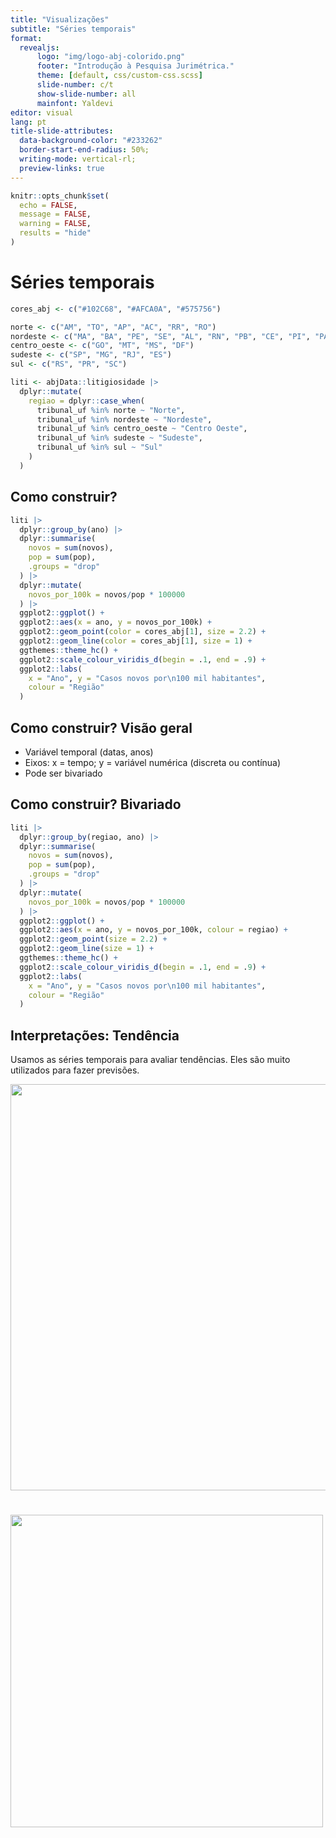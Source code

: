 ```yaml
---
title: "Visualizações"
subtitle: "Séries temporais"
format: 
  revealjs:
      logo: "img/logo-abj-colorido.png"
      footer: "Introdução à Pesquisa Jurimétrica."
      theme: [default, css/custom-css.scss]
      slide-number: c/t
      show-slide-number: all
      mainfont: Yaldevi
editor: visual
lang: pt
title-slide-attributes: 
  data-background-color: "#233262"
  border-start-end-radius: 50%;
  writing-mode: vertical-rl;
  preview-links: true
---
```


```r
knitr::opts_chunk$set(
  echo = FALSE, 
  message = FALSE, 
  warning = FALSE, 
  results = "hide"
)
```

# Séries temporais {.slide-title}

```r
cores_abj <- c("#102C68", "#AFCA0A", "#575756")

norte <- c("AM", "TO", "AP", "AC", "RR", "RO")
nordeste <- c("MA", "BA", "PE", "SE", "AL", "RN", "PB", "CE", "PI", "PA")
centro_oeste <- c("GO", "MT", "MS", "DF")
sudeste <- c("SP", "MG", "RJ", "ES")
sul <- c("RS", "PR", "SC")

liti <- abjData::litigiosidade |>
  dplyr::mutate(
    regiao = dplyr::case_when(
      tribunal_uf %in% norte ~ "Norte",
      tribunal_uf %in% nordeste ~ "Nordeste",
      tribunal_uf %in% centro_oeste ~ "Centro Oeste",
      tribunal_uf %in% sudeste ~ "Sudeste",
      tribunal_uf %in% sul ~ "Sul"
    )
  ) 
```

## Como construir?

```r
liti |> 
  dplyr::group_by(ano) |>
  dplyr::summarise(
    novos = sum(novos),
    pop = sum(pop),
    .groups = "drop"
  ) |>
  dplyr::mutate(
    novos_por_100k = novos/pop * 100000
  ) |>
  ggplot2::ggplot() +
  ggplot2::aes(x = ano, y = novos_por_100k) +
  ggplot2::geom_point(color = cores_abj[1], size = 2.2) +
  ggplot2::geom_line(color = cores_abj[1], size = 1) +
  ggthemes::theme_hc() +
  ggplot2::scale_colour_viridis_d(begin = .1, end = .9) +
  ggplot2::labs(
    x = "Ano", y = "Casos novos por\n100 mil habitantes",
    colour = "Região"
  )
```

## Como construir? Visão geral

-   Variável temporal (datas, anos)
-   Eixos: x = tempo; y = variável numérica (discreta ou contínua)
-   Pode ser bivariado

## Como construir? Bivariado

```r
liti |> 
  dplyr::group_by(regiao, ano) |>
  dplyr::summarise(
    novos = sum(novos),
    pop = sum(pop),
    .groups = "drop"
  ) |>
  dplyr::mutate(
    novos_por_100k = novos/pop * 100000
  ) |>
  ggplot2::ggplot() +
  ggplot2::aes(x = ano, y = novos_por_100k, colour = regiao) +
  ggplot2::geom_point(size = 2.2) +
  ggplot2::geom_line(size = 1) +
  ggthemes::theme_hc() +
  ggplot2::scale_colour_viridis_d(begin = .1, end = .9) +
  ggplot2::labs(
    x = "Ano", y = "Casos novos por\n100 mil habitantes",
    colour = "Região"
  )
```

## Interpretações: Tendência

Usamos as séries temporais para avaliar tendências. Eles são muito utilizados para fazer previsões.

::: center
![](https://github.com/abjur/falrec/blob/main/man/figures/README-grafico-1.png?raw=true){width="650"}
:::

#  {background="#fff"}

![](img/logo-abj-colorido.png){width="500"}
